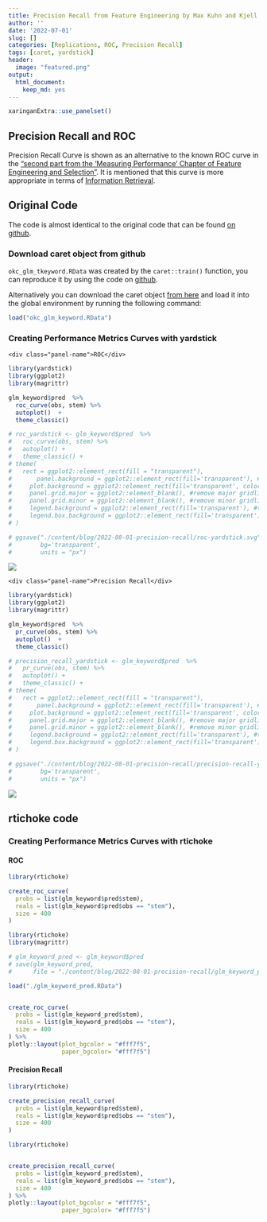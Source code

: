 ```yaml
---
title: Precision Recall from Feature Engineering by Max Kuhn and Kjell Johnson
author: ''
date: '2022-07-01'
slug: []
categories: [Replications, ROC, Precision Recall]
tags: [caret, yardstick]
header:
  image: "featured.png"
output: 
  html_document: 
    keep_md: yes
---
```


```r
xaringanExtra::use_panelset()
```

## Precision Recall and ROC

Precision Recall Curve is shown as an alternative to the known ROC curve in the ["second part from the 'Measuring Performance' Chapter of Feature Engineering and Selection"](http://www.feat.engineering/measuring-performance.html#class-metrics). It is mentioned that this curve is more appropriate in terms of [Information Retrieval](https://nlp.stanford.edu/IR-book/information-retrieval-book.html).

## Original Code

The code is almost identical to the original code that can be found [on github](https://github.com/topepo/FES/blob/master/03_A_Review_of_the_Predictive_Modeling_Process/03_02_02_Classification_Metric.R).

### Download caret object from github

`okc_glm_tkeyword.RData` was created by the `caret::train()` function, you can reproduce it by using the code on [github](https://github.com/topepo/FES/blob/06812c48a21882808403cee338b8312fdbd35a46/05_Encoding_Categorical_Predictors/05_06_Creating_Features_from_Text_Data/modeling.R#L235).

Alternatively you can download the caret object [from here](https://github.com/topepo/FES/blob/master/05_Encoding_Categorical_Predictors/05_06_Creating_Features_from_Text_Data/okc_glm_keyword.RData?raw) and load it into the global environment by running the following command:

```r

load("okc_glm_keyword.RData")

```

### Creating Performance Metrics Curves with yardstick

<div class="panelset">
  <div class="panel">    
    <div class="panel-name">ROC</div>

```r
library(yardstick)
library(ggplot2)
library(magrittr)

glm_keyword$pred  %>% 
  roc_curve(obs, stem) %>% 
  autoplot()  +
  theme_classic()

```

```r

# roc_yardstick <- glm_keyword$pred  %>%
#   roc_curve(obs, stem) %>%
#   autoplot() + 
#   theme_classic() +
# theme(
#   rect = ggplot2::element_rect(fill = "transparent"),
#       panel.background = ggplot2::element_rect(fill='transparent'), #transparent panel bg
#     plot.background = ggplot2::element_rect(fill='transparent', color=NA), #transparent plot bg
#     panel.grid.major = ggplot2::element_blank(), #remove major gridlines
#     panel.grid.minor = ggplot2::element_blank(), #remove minor gridlines
#     legend.background = ggplot2::element_rect(fill='transparent'), #transparent legend bg
#     legend.box.background = ggplot2::element_rect(fill='transparent') #transparent legend panel
# )

# ggsave("./content/blog/2022-08-01-precision-recall/roc-yardstick.svg",
#        bg='transparent',
#        units = "px")

```

![](roc-yardstick.svg)

  </div>

  <div class="panel">
    <div class="panel-name">Precision Recall</div>

```r
library(yardstick)
library(ggplot2)
library(magrittr)

glm_keyword$pred  %>% 
  pr_curve(obs, stem) %>% 
  autoplot()  +
  theme_classic()

```

```r

# precision_recall_yardstick <- glm_keyword$pred  %>%
#   pr_curve(obs, stem) %>%
#   autoplot() + 
#   theme_classic() +
# theme(
#   rect = ggplot2::element_rect(fill = "transparent"),
#       panel.background = ggplot2::element_rect(fill='transparent'), #transparent panel bg
#     plot.background = ggplot2::element_rect(fill='transparent', color=NA), #transparent plot bg
#     panel.grid.major = ggplot2::element_blank(), #remove major gridlines
#     panel.grid.minor = ggplot2::element_blank(), #remove minor gridlines
#     legend.background = ggplot2::element_rect(fill='transparent'), #transparent legend bg
#     legend.box.background = ggplot2::element_rect(fill='transparent') #transparent legend panel
# )

# ggsave("./content/blog/2022-08-01-precision-recall/precision-recall-yardstick.svg",
#        bg='transparent',
#        units = "px")

```


![](precision-recall-yardstick.svg)

  </div>
</div>

## rtichoke code

### Creating Performance Metrics Curves with rtichoke  {.panelset}

#### ROC

```r
library(rtichoke)

create_roc_curve(
  probs = list(glm_keyword$pred$stem),
  reals = list(glm_keyword$pred$obs == "stem"),
  size = 400
)
```

```r

library(rtichoke)
library(magrittr)

# glm_keyword_pred <- glm_keyword$pred
# save(glm_keyword_pred, 
#      file = "./content/blog/2022-08-01-precision-recall/glm_keyword_pred.RData")

load("./glm_keyword_pred.RData")


create_roc_curve(
  probs = list(glm_keyword_pred$stem),
  reals = list(glm_keyword_pred$obs == "stem"),
  size = 400
) %>% 
plotly::layout(plot_bgcolor = "#fff7f5", 
               paper_bgcolor= "#fff7f5")

```

#### Precision Recall

```r
library(rtichoke)

create_precision_recall_curve(
  probs = list(glm_keyword$pred$stem),
  reals = list(glm_keyword$pred$obs == "stem"),
  size = 400
)
```

```r
library(rtichoke)


create_precision_recall_curve(
  probs = list(glm_keyword_pred$stem),
  reals = list(glm_keyword_pred$obs == "stem"),
  size = 400
) %>% 
plotly::layout(plot_bgcolor = "#fff7f5", 
               paper_bgcolor= "#fff7f5")


```




